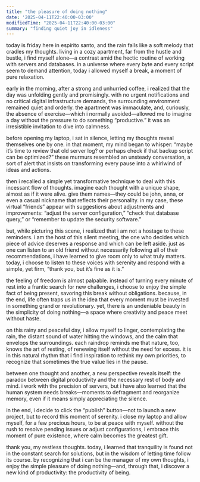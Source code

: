 ```yaml
---
title: "the pleasure of doing nothing"
date: '2025-04-11T22:40:00-03:00'
modifiedTime: "2025-04-11T22:40:00-03:00"
summary: "finding quiet joy in idleness"
---
```


today is friday here in espírito santo, and the rain falls like a soft melody that cradles my thoughts. living in a cozy apartment, far from the hustle and bustle, i find myself alone—a contrast amid the hectic routine of working with servers and databases. in a universe where every byte and every script seem to demand attention, today i allowed myself a break, a moment of pure relaxation.

early in the morning, after a strong and unhurried coffee, i realized that the day was unfolding gently and promisingly. with no urgent notifications and no critical digital infrastructure demands, the surrounding environment remained quiet and orderly. the apartment was immaculate, and, curiously, the absence of exercise—which i normally avoided—allowed me to imagine a day without the pressure to do something “productive.” it was an irresistible invitation to dive into calmness.

before opening my laptop, i sat in silence, letting my thoughts reveal themselves one by one. in that moment, my mind began to whisper: “maybe it’s time to review that old server log? or perhaps check if that backup script can be optimized?” these murmurs resembled an unsteady conversation, a sort of alert that insists on transforming every pause into a whirlwind of ideas and actions.

then i recalled a simple yet transformative technique to deal with this incessant flow of thoughts. imagine each thought with a unique shape, almost as if it were alive. give them names—they could be john, anna, or even a casual nickname that reflects their personality. in my case, these virtual “friends” appear with suggestions about adjustments and improvements: “adjust the server configuration,” “check that database query,” or “remember to update the security software.”

but, while picturing this scene, i realized that i am not a hostage to these reminders. i am the host of this silent meeting, the one who decides which piece of advice deserves a response and which can be left aside. just as one can listen to an old friend without necessarily following all of their recommendations, i have learned to give room only to what truly matters. today, i choose to listen to these voices with serenity and respond with a simple, yet firm, “thank you, but it’s fine as it is.”

the feeling of freedom is almost palpable. instead of turning every minute of rest into a frantic search for new challenges, i choose to enjoy the simple fact of being present, savoring this break without obligations. because, in the end, life often traps us in the idea that every moment must be invested in something grand or revolutionary. yet, there is an undeniable beauty in the simplicity of doing nothing—a space where creativity and peace meet without haste.

on this rainy and peaceful day, i allow myself to linger, contemplating the rain, the distant sound of water hitting the windows, and the calm that envelops the surroundings. each raindrop reminds me that nature, too, knows the art of resting, of renewing itself without the need for excess. it is in this natural rhythm that i find inspiration to rethink my own priorities, to recognize that sometimes the true value lies in the pause.

between one thought and another, a new perspective reveals itself: the paradox between digital productivity and the necessary rest of body and mind. i work with the precision of servers, but i have also learned that the human system needs breaks—moments to defragment and reorganize memory, even if it means simply appreciating the silence.

in the end, i decide to click the “publish” button—not to launch a new project, but to record this moment of serenity. i close my laptop and allow myself, for a few precious hours, to be at peace with myself. without the rush to resolve pending issues or adjust configurations, i embrace this moment of pure existence, where calm becomes the greatest gift.

thank you, my restless thoughts. today, i learned that tranquility is found not in the constant search for solutions, but in the wisdom of letting time follow its course. by recognizing that i can be the manager of my own thoughts, i enjoy the simple pleasure of doing nothing—and, through that, i discover a new kind of productivity: the productivity of being.